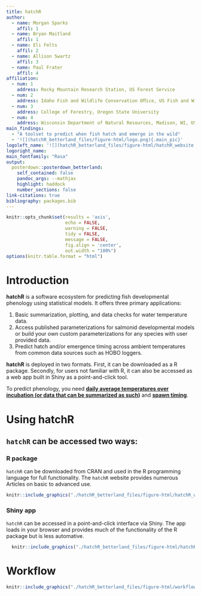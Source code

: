 ```yaml
---
title: hatchR
author:
  - name: Morgan Sparks
    affil: 1
  - name: Bryan Maitland
    affil: 1
  - name: Eli Felts
    affil: 2
  - name: Allison Swartz
    affil: 3
  - name: Paul Frater
    affil: 4
affiliation:
  - num: 1
    address: Rocky Mountain Research Station, US Forest Service
  - num: 2
    address: Idaho Fish and Wildlife Conservation Oﬀice, US Fish and Wildlife Service
  - num: 3
    address: College of Forestry, Oregon State University
  - num: 4
    address: Wisconsin Department of Natural Resources, Madison, WI, USA
main_findings:
  - "A toolset to predict when fish hatch and emerge in the wild"
  - '![](hatchR_betterland_files/figure-html/logo.png){.main_pic}'
logoleft_name: '![](hatchR_betterland_files/figure-html/hatchR_website.png){.main-img-left}'
logoright_name:
main_fontfamily: "Rasa"
output: 
  posterdown::posterdown_betterland:
    self_contained: false
    pandoc_args: --mathjax
    highlight: haddock
    number_sections: false
link-citations: true
bibliography: packages.bib
---
```


```r
knitr::opts_chunk$set(results = 'asis',
                      echo = FALSE,
                      warning = FALSE,
                      tidy = FALSE,
                      message = FALSE,
                      fig.align = 'center',
                      out.width = "100%")
options(knitr.table.format = "html") 

```

# Introduction

**hatchR** is a software ecosystem for predicting fish developmental phenology using statistical models. It offers three primary applications:

1.  Basic summarization, plotting, and data checks for water temperature data.
2.  Access published parameterizations for salmonid developmental models or build your own custom parameterizations for any species with user provided data.
3.  Predict hatch and/or emergence timing across ambient temperatures from common data sources such as HOBO loggers.

**hatchR** is deployed in two formats. First, it can be downloaded as a R package. Secondly, for users not familiar with R, it can also be accessed as a web app built in Shiny as a point-and-click tool.

To predict phenology, you need [**daily average temperatures over incubation (or data that can be summarized as such**]{.underline}**)** and [**spawn timing**]{.underline}.

# Using hatchR

## `hatchR` can be accessed two ways:

### R package

`hatchR` can be downloaded from CRAN and used in the R programming language for full functionality. The `hatchR` website provides numerous Articles on basic to advanced use.

```r

knitr::include_graphics("./hatchR_betterland_files/figure-html/hatchR_website.png")
```

### Shiny app

`hatchR` can be accessed in a point-and-click interface via Shiny. The app loads in your browser and provides much of the functionality of the R package but is less automative.

```r

  knitr::include_graphics("./hatchR_betterland_files/figure-html/hatchR_shiny.png")
```

# Workflow

```r

knitr::include_graphics("./hatchR_betterland_files/figure-html/workflow.png")
```
